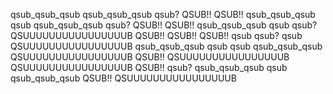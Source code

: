 qsub_qsub_qsub
qsub_qsub_qsub
qsub?
QSUB!!
QSUB!!
qsub_qsub_qsub
qsub
qsub_qsub_qsub
qsub?
QSUB!!
QSUB!!
qsub_qsub_qsub
qsub
qsub?
QSUUUUUUUUUUUUUUUUB
QSUB!!
QSUB!!
QSUB!!
qsub
qsub?
qsub
QSUUUUUUUUUUUUUUUUB
qsub_qsub_qsub
qsub
qsub
qsub_qsub_qsub
QSUUUUUUUUUUUUUUUUB
QSUB!!
QSUUUUUUUUUUUUUUUUB
QSUUUUUUUUUUUUUUUUB
QSUB!!
qsub?
qsub_qsub_qsub
qsub
qsub_qsub_qsub
QSUB!!
QSUUUUUUUUUUUUUUUUB
